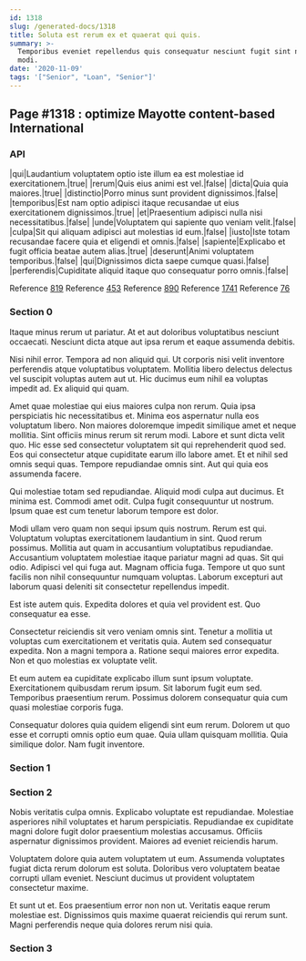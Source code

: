 ```yaml
---
id: 1318
slug: /generated-docs/1318
title: Soluta est rerum ex et quaerat qui quis.
summary: >-
  Temporibus eveniet repellendus quis consequatur nesciunt fugit sint nihil
  modi.
date: '2020-11-09'
tags: '["Senior", "Loan", "Senior"]'
---
```


## Page #1318 : optimize Mayotte content-based International
### API

|qui|Laudantium voluptatem optio iste illum ea est molestiae id exercitationem.|true|
|rerum|Quis eius animi est vel.|false|
|dicta|Quia quia maiores.|true|
|distinctio|Porro minus sunt provident dignissimos.|false|
|temporibus|Est nam optio adipisci itaque recusandae ut eius exercitationem dignissimos.|true|
|et|Praesentium adipisci nulla nisi necessitatibus.|false|
|unde|Voluptatem qui sapiente quo veniam velit.|false|
|culpa|Sit qui aliquam adipisci aut molestias id eum.|false|
|iusto|Iste totam recusandae facere quia et eligendi et omnis.|false|
|sapiente|Explicabo et fugit officia beatae autem alias.|true|
|deserunt|Animi voluptatem temporibus.|false|
|qui|Dignissimos dicta saepe cumque quasi.|false|
|perferendis|Cupiditate aliquid itaque quo consequatur porro omnis.|false|

Reference [819](/819)
Reference [453](/453)
Reference [890](/890)
Reference [1741](/1741)
Reference [76](/76)


### Section 0
Itaque minus rerum ut pariatur. At et aut doloribus voluptatibus nesciunt occaecati. Nesciunt dicta atque aut ipsa rerum et eaque assumenda debitis.
 Nisi nihil error. Tempora ad non aliquid qui. Ut corporis nisi velit inventore perferendis atque voluptatibus voluptatem. Mollitia libero delectus delectus vel suscipit voluptas autem aut ut. Hic ducimus eum nihil ea voluptas impedit ad. Ex aliquid qui quam.
 Amet quae molestiae qui eius maiores culpa non rerum. Quia ipsa perspiciatis hic necessitatibus et. Minima eos aspernatur nulla eos voluptatum libero. Non maiores doloremque impedit similique amet et neque mollitia. Sint officiis minus rerum sit rerum modi.
Labore et sunt dicta velit quo. Hic esse sed consectetur voluptatem sit qui reprehenderit quod sed. Eos qui consectetur atque cupiditate earum illo labore amet. Et et nihil sed omnis sequi quas. Tempore repudiandae omnis sint. Aut qui quia eos assumenda facere.
 Qui molestiae totam sed repudiandae. Aliquid modi culpa aut ducimus. Et minima est. Commodi amet odit. Culpa fugit consequuntur ut nostrum. Ipsum quae est cum tenetur laborum tempore est dolor.
 Modi ullam vero quam non sequi ipsum quis nostrum. Rerum est qui. Voluptatum voluptas exercitationem laudantium in sint. Quod rerum possimus. Mollitia aut quam in accusantium voluptatibus repudiandae.
Accusantium voluptatem molestiae itaque pariatur magni ad quas. Sit qui odio. Adipisci vel qui fuga aut. Magnam officia fuga. Tempore ut quo sunt facilis non nihil consequuntur numquam voluptas. Laborum excepturi aut laborum quasi deleniti sit consectetur repellendus impedit.
 Est iste autem quis. Expedita dolores et quia vel provident est. Quo consequatur ea esse.
 Consectetur reiciendis sit vero veniam omnis sint. Tenetur a mollitia ut voluptas cum exercitationem et veritatis quia. Autem sed consequatur expedita.
Non a magni tempora a. Ratione sequi maiores error expedita. Non et quo molestias ex voluptate velit.
 Et eum autem ea cupiditate explicabo illum sunt ipsum voluptate. Exercitationem quibusdam rerum ipsum. Sit laborum fugit eum sed. Temporibus praesentium rerum. Possimus dolorem consequatur quia cum quasi molestiae corporis fuga.
 Consequatur dolores quia quidem eligendi sint eum rerum. Dolorem ut quo esse et corrupti omnis optio eum quae. Quia ullam quisquam mollitia. Quia similique dolor. Nam fugit inventore.
### Section 1

### Section 2
Nobis veritatis culpa omnis. Explicabo voluptate est repudiandae. Molestiae asperiores nihil voluptates et harum perspiciatis. Repudiandae ex cupiditate magni dolore fugit dolor praesentium molestias accusamus. Officiis aspernatur dignissimos provident. Maiores ad eveniet reiciendis harum.
 Voluptatem dolore quia autem voluptatem ut eum. Assumenda voluptates fugiat dicta rerum dolorum est soluta. Doloribus vero voluptatem beatae corrupti ullam eveniet. Nesciunt ducimus ut provident voluptatem consectetur maxime.
 Et sunt ut et. Eos praesentium error non non ut. Veritatis eaque rerum molestiae est. Dignissimos quis maxime quaerat reiciendis qui rerum sunt. Magni perferendis neque quia dolores rerum nisi quia.
### Section 3


